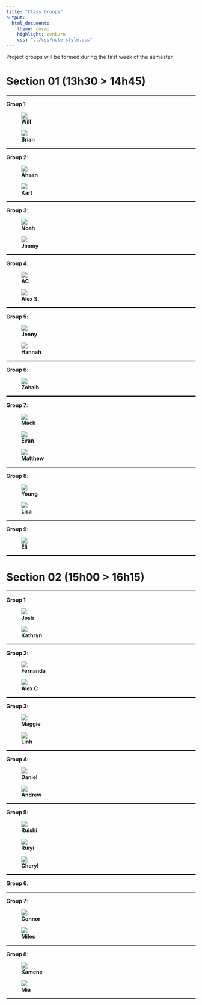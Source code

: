 ```yaml
---
title: "Class Groups"
output:
  html_document:
    theme: cosmo
    highlight: zenburn
    css: "../css/note-style.css"
---
```


Project groups will be formed during the first week of the semester.

# Section 01 (13h30 > 14h45)

<hr style="height: 0px; border: none; border-top: 2px solid black;">

**Group 1**

<div class="group-row">
  <figure class="group-figure">
    <img src="../icons/will_eagle_green.svg" class="group-img"/>
    <figcaption class="group-caption"><b>Will</b></figcaption>
  </figure>
  <figure class="group-figure">
    <img src="../icons/brian_penguin_blue.svg" class="group-img"/>
    <figcaption class="group-caption"><b>Brian</b></figcaption>
  </figure>
</div>

<hr style="height: 0px; border: none; border-top: 2px solid black;">

**Group 2**:

<div class="group-row">
  <figure class="group-figure">
    <img src="../icons/ahsan_parrot_purple.svg" class="group-img"/>
    <figcaption class="group-caption"><b>Ahsan</b></figcaption>
  </figure>
  <figure class="group-figure">
    <img src="../icons/kart_falcon_peach.svg" class="group-img"/>
    <figcaption class="group-caption"><b>Kart</b></figcaption>
  </figure>
</div>

<hr style="height: 0px; border: none; border-top: 2px solid black;">

**Group 3**:

<div class="group-row">
  <figure class="group-figure">
    <img src="../icons/noah_cuttlefish_green.svg" class="group-img"/>
    <figcaption class="group-caption"><b>Noah</b></figcaption>
  </figure>
  <figure class="group-figure">
    <img src="../icons/jimmy_bald_eagle_green.svg" class="group-img"/>
    <figcaption class="group-caption"><b>Jimmy</b></figcaption>
  </figure>
</div>

<hr style="height: 0px; border: none; border-top: 2px solid black;">

**Group 4**:

<div class="group-row">
  <figure class="group-figure">
    <img src="../icons/ac_cat_periwinkle.svg" class="group-img"/>
    <figcaption class="group-caption"><b>AC</b></figcaption>
  </figure>
  <figure class="group-figure">
    <img src="../icons/alexs_shark_blue.svg" class="group-img"/>
    <figcaption class="group-caption"><b>Alex S.</b></figcaption>
  </figure>
</div>

<hr style="height: 0px; border: none; border-top: 2px solid black;">

**Group 5**:

<div class="group-row">
  <figure class="group-figure">
    <img src="../icons/jenny_rabbit_pink.svg" class="group-img"/>
    <figcaption class="group-caption"><b>Jenny</b></figcaption>
  </figure>
  <figure class="group-figure">
    <img src="../icons/hannah_dog_bluegreen.svg" class="group-img"/>
    <figcaption class="group-caption"><b>Hannah</b></figcaption>
  </figure>
</div>

<hr style="height: 0px; border: none; border-top: 2px solid black;">

**Group 6**:

<div class="group-row">
  <figure class="group-figure">
    <img src="../icons/zohaib_falcon_yellow.svg" class="group-img"/>
    <figcaption class="group-caption"><b>Zohaib</b></figcaption>
  </figure>
</div>

<hr style="height: 0px; border: none; border-top: 2px solid black;">

**Group 7**:

<div class="group-row">
  <figure class="group-figure">
    <img src="../icons/mack_hippo_light_blue.svg" class="group-img"/>
    <figcaption class="group-caption"><b>Mack</b></figcaption>
  </figure>
  <figure class="group-figure">
    <img src="../icons/evan_cat_navy.svg" class="group-img"/>
    <figcaption class="group-caption"><b>Evan</b></figcaption>
  </figure>
  <figure class="group-figure">
    <img src="../icons/matthew_qmark.svg" class="group-img"/>
    <figcaption class="group-caption"><b>Matthew</b></figcaption>
  </figure>
</div>

<hr style="height: 0px; border: none; border-top: 2px solid black;">

**Group 8**:

<div class="group-row">
  <figure class="group-figure">
    <img src="../icons/young_qmark.svg" class="group-img"/>
    <figcaption class="group-caption"><b>Young</b></figcaption>
  </figure>
  <figure class="group-figure">
    <img src="../icons/lisa_cat_yellowgreen.svg" class="group-img"/>
    <figcaption class="group-caption"><b>Lisa</b></figcaption>
  </figure>
</div>

<hr style="height: 0px; border: none; border-top: 2px solid black;">

**Group 9**:

<div class="group-row">
  <figure class="group-figure">
    <img src="../icons/eli_lion_blue.svg" class="group-img"/>
    <figcaption class="group-caption"><b>Eli</b></figcaption>
  </figure>
</div>

<hr style="height: 0px; border: none; border-top: 2px solid black;">


# Section 02 (15h00 > 16h15)

<hr style="height: 0px; border: none; border-top: 2px solid black;">

**Group 1**

<div class="group-row">
  <figure class="group-figure">
    <img src="../icons/josh_dog_blue.svg" class="group-img"/>
    <figcaption class="group-caption"><b>Josh</b></figcaption>
  </figure>
  <figure class="group-figure">
    <img src="../icons/kathryn_qmark.svg" class="group-img"/>
    <figcaption class="group-caption"><b>Kathryn</b></figcaption>
  </figure>
</div>

<hr style="height: 0px; border: none; border-top: 2px solid black;">

**Group 2**:

<div class="group-row">
  <figure class="group-figure">
    <img src="../icons/fernanda_giraffe_pastel.svg" class="group-img"/>
    <figcaption class="group-caption"><b>Fernanda</b></figcaption>
  </figure>
  <figure class="group-figure">
    <img src="../icons/alexc_tiger_red.svg" class="group-img"/>
    <figcaption class="group-caption"><b>Alex C</b></figcaption>
  </figure>
</div>

<hr style="height: 0px; border: none; border-top: 2px solid black;">

**Group 3**:

<div class="group-row">
  <figure class="group-figure">
    <img src="../icons/maggie_koala_blue.svg" class="group-img"/>
    <figcaption class="group-caption"><b>Maggie</b></figcaption>
  </figure>
  <figure class="group-figure">
    <img src="../icons/linh_dog_red.svg" class="group-img"/>
    <figcaption class="group-caption"><b>Linh</b></figcaption>
  </figure>
</div>

<hr style="height: 0px; border: none; border-top: 2px solid black;">

**Group 4**:

<div class="group-row">
  <figure class="group-figure">
    <img src="../icons/daniel_horse_green.svg" class="group-img"/>
    <figcaption class="group-caption"><b>Daniel</b></figcaption>
  </figure>
  <figure class="group-figure">
    <img src="../icons/andrew_dog_red.svg" class="group-img"/>
    <figcaption class="group-caption"><b>Andrew</b></figcaption>
  </figure>
</div>

<hr style="height: 0px; border: none; border-top: 2px solid black;">

**Group 5**:

<div class="group-row">
  <figure class="group-figure">
    <img src="../icons/ruishi_qmark.svg" class="group-img"/>
    <figcaption class="group-caption"><b>Ruishi</b></figcaption>
  </figure>
  <figure class="group-figure">
    <img src="../icons/ruiyi_wolf_red.svg" class="group-img"/>
    <figcaption class="group-caption"><b>Ruiyi</b></figcaption>
  </figure>
  <figure class="group-figure">
    <img src="../icons/cheryl_cat_navy.svg" class="group-img"/>
    <figcaption class="group-caption"><b>Cheryl</b></figcaption>
  </figure>
</div>

<hr style="height: 0px; border: none; border-top: 2px solid black;">

**Group 6**:

<div class="group-row">
</div>

<hr style="height: 0px; border: none; border-top: 2px solid black;">

**Group 7**:

<div class="group-row">
  <figure class="group-figure">
    <img src="../icons/connor_cat_teal.svg" class="group-img"/>
    <figcaption class="group-caption"><b>Connor</b></figcaption>
  </figure>
  <figure class="group-figure">
    <img src="../icons/miles_dog_purple.svg" class="group-img"/>
    <figcaption class="group-caption"><b>Miles</b></figcaption>
  </figure>
</div>

<hr style="height: 0px; border: none; border-top: 2px solid black;">

**Group 8**:

<div class="group-row">
  <figure class="group-figure">
    <img src="../icons/kamene_fluffydog_black.svg" class="group-img"/>
    <figcaption class="group-caption"><b>Kamene</b></figcaption>
  </figure>
  <figure class="group-figure">
    <img src="../icons/mia_cow_yellow.svg" class="group-img"/>
    <figcaption class="group-caption"><b>Mia</b></figcaption>
  </figure>
</div>

<hr style="height: 0px; border: none; border-top: 2px solid black;">
